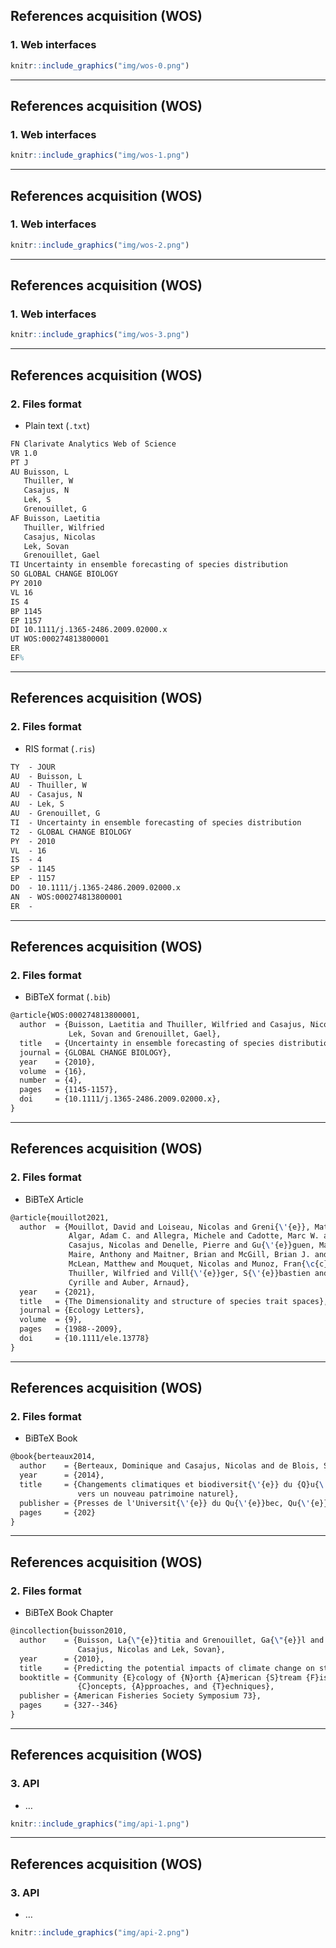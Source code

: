 ## References acquisition (WOS)

### 1. Web interfaces

```r
knitr::include_graphics("img/wos-0.png")
```

---

## References acquisition (WOS)

### 1. Web interfaces

```r
knitr::include_graphics("img/wos-1.png")
```

---

## References acquisition (WOS)

### 1. Web interfaces

```r
knitr::include_graphics("img/wos-2.png")
```

---

## References acquisition (WOS)

### 1. Web interfaces

```r
knitr::include_graphics("img/wos-3.png")
```

---

## References acquisition (WOS)

### 2. Files format

- Plain text (`.txt`)

```latex
FN Clarivate Analytics Web of Science
VR 1.0
PT J
AU Buisson, L
   Thuiller, W
   Casajus, N
   Lek, S
   Grenouillet, G
AF Buisson, Laetitia
   Thuiller, Wilfried
   Casajus, Nicolas
   Lek, Sovan
   Grenouillet, Gael
TI Uncertainty in ensemble forecasting of species distribution
SO GLOBAL CHANGE BIOLOGY
PY 2010
VL 16
IS 4
BP 1145
EP 1157
DI 10.1111/j.1365-2486.2009.02000.x
UT WOS:000274813800001
ER
EF%
```


---

## References acquisition (WOS)

### 2. Files format

- RIS format (`.ris`)

```latex
TY  - JOUR
AU  - Buisson, L
AU  - Thuiller, W
AU  - Casajus, N
AU  - Lek, S
AU  - Grenouillet, G
TI  - Uncertainty in ensemble forecasting of species distribution
T2  - GLOBAL CHANGE BIOLOGY
PY  - 2010
VL  - 16
IS  - 4
SP  - 1145
EP  - 1157
DO  - 10.1111/j.1365-2486.2009.02000.x
AN  - WOS:000274813800001
ER  -
```



---

## References acquisition (WOS)

### 2. Files format

- BiBTeX format (`.bib`)

```latex
@article{WOS:000274813800001,
  author  = {Buisson, Laetitia and Thuiller, Wilfried and Casajus, Nicolas and 
             Lek, Sovan and Grenouillet, Gael},
  title   = {Uncertainty in ensemble forecasting of species distribution},
  journal = {GLOBAL CHANGE BIOLOGY},
  year    = {2010},
  volume  = {16},
  number  = {4},
  pages   = {1145-1157},
  doi     = {10.1111/j.1365-2486.2009.02000.x},
}
```

---

## References acquisition (WOS)

### 2. Files format

- BiBTeX Article

```latex
@article{mouillot2021,
  author  = {Mouillot, David and Loiseau, Nicolas and Greni{\'{e}}, Matthias and 
             Algar, Adam C. and Allegra, Michele and Cadotte, Marc W. and 
             Casajus, Nicolas and Denelle, Pierre and Gu{\'{e}}guen, Maya and 
             Maire, Anthony and Maitner, Brian and McGill, Brian J. and 
             McLean, Matthew and Mouquet, Nicolas and Munoz, Fran{\c{c}}ois and 
             Thuiller, Wilfried and Vill{\'{e}}ger, S{\'{e}}bastien and Violle, 
             Cyrille and Auber, Arnaud},
  year    = {2021},
  title   = {The Dimensionality and structure of species trait spaces},
  journal = {Ecology Letters},
  volume  = {9},
  pages   = {1988--2009},
  doi     = {10.1111/ele.13778}
}
```

---

## References acquisition (WOS)

### 2. Files format

- BiBTeX Book

```latex
@book{berteaux2014,
  author    = {Berteaux, Dominique and Casajus, Nicolas and de Blois, Sylvie},
  year      = {2014},
  title     = {Changements climatiques et biodiversit{\'{e}} du {Q}u{\'{e}}bec: 
               vers un nouveau patrimoine naturel},
  publisher = {Presses de l'Universit{\'{e}} du Qu{\'{e}}bec, Qu{\'{e}}bec, Canada},
  pages     = {202}
}
```

---

## References acquisition (WOS)

### 2. Files format

- BiBTeX Book Chapter

```latex
@incollection{buisson2010,
  author    = {Buisson, La{\"{e}}titia and Grenouillet, Ga{\"{e}}l and 
               Casajus, Nicolas and Lek, Sovan},
  year      = {2010},
  title     = {Predicting the potential impacts of climate change on stream fish assemblages},
  booktitle = {Community {E}cology of {N}orth {A}merican {S}tream {F}ishes: 
               {C}oncepts, {A}pproaches, and {T}echniques},
  publisher = {American Fisheries Society Symposium 73},
  pages     = {327--346}
}
```


---

## References acquisition (WOS)

### 3. API

- ...

```r
knitr::include_graphics("img/api-1.png")
```


---

## References acquisition (WOS)

### 3. API

- ...

```r
knitr::include_graphics("img/api-2.png")
```
